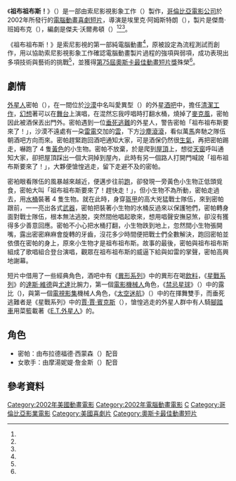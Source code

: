 {{NoteTA
| G1 = Movie
| G2 = Show
| G3 = 星球大戰
}}

{{Infobox Film
| name               = 祖布祖布斯！
| original_name      = {{lang|en|''The ChubbChubbs!''}}
| image              = 
| cn_image           = 
| hk_image           = 
| tw_image           = 
| caption            = 
| image_size         =
| director           = {{lang|en|Eric Armstrong}}
| executive_producer =
| producer           = {{lang|en|Jacquie Barnbook}}
| writer             = {{lang|en|Jeff Wolverton}} 
| screenplay         = 
| story              = 
| based on           = 
| narrator           = 
| production_supervisor = 
| starring           = {{lang|en|Bradford Simonsen}}<br/>{{lang|en|Jeff Wolverton}}<br/>{{lang|en|Eric Armstrong}}<br/>{{lang|en|Mortonette Jenkins}}<br/>{{lang|en|Peter Lurie}}<br/>{{lang|en|Rick Zieff}}
| music              = {{lang|en|Chance Thomas}}
| maintheme          =
| opentheme          =
| endtheme           =
| cinematography     = 
| editing            = 
| sound              =
| studio             = {{lang|en|Sony Pictures Imageworks}}
| distributor        = [[哥倫比亞電影公司|哥倫比亞電影公司]]
| released           = 2002年7月3日
| sec-title          = 
| rate               = 
| runtime            = 6分
| country            = {{USA}}
| language           = [[英語|英語]]
| imdb_id            = 0331218
| amg_id             = 
| budget             = 
| gross              = 
| preceded_by        = 
| followed_by        = 
| cn_name            = 
| hk_name            = 
| tw_name            = 
}}

《'''祖布祖布斯！'''》（{{lang-en|''The ChubbChubbs!''}}）是一部由索尼影視影象工作（{{lang|en|Sony Pictures Imageworks}}）製作，[[哥倫比亞電影公司|哥倫比亞電影公司]]於2002年所發行的[[電腦動畫|電腦動畫]][[喜劇|喜劇]][[短片|短片]]，導演是埃里克·阿姆斯特朗（{{lang|en|Eric Armstrong}}），製片是傑喬·班姆布克（{{lang|en|Jacquie Bambook}}），編劇是傑夫·沃爾弗頓（{{lang|en|Jeff Wolverton}}）<ref name=IMDB/><ref name=Eric_Armstrong/><ref name=Jeff_Wolverton/>。

《祖布祖布斯！》是索尼影視的第一部純電腦動畫<ref name=SONY/>，原被設定為流程測試而創作，用以協助索尼影視影象工作確認電腦動畫製片過程的強項與弱項，成功表現出多項技術與藝術的挑戰<ref name=AWN/>，並獲得[[第75屆奧斯卡金像獎|第75屆奧斯卡]][[奧斯卡最佳動畫短片獎|最佳動畫短片獎]]殊榮<ref name=OSCARS/>。

== 劇情 ==
[[外星人|外星人]]密帕（{{lang|en|Meeper}}），在一間位於[[沙漠|沙漠]]中名叫愛異型（{{lang|en|Ale-E-Inn}}）的外星[[酒吧|酒吧]]中，擔任[[清潔工|清潔工作]]，[[幻想|幻想]]著可以在[[舞台|舞台]]上演唱，在混然忘我哼唱時打翻水桶，燒掉了[[麥克風|麥克風]]，密帕因此被酒保丟出門外。密帕遇到一位[[死亡|垂死]][[難民|逃難]]的外星人，警告密帕「祖布祖布斯要來了！」，沙漠不遠處有一朶[[雷電|雷電]]交加的[[雲|雲]]，下方[[沙塵暴|沙塵滾滾]]，看似萬[[馬|馬]]奔馳之隊伍朝酒吧方向而來。密帕趕緊跑回酒吧通知大家，可是酒保仍然很[[生氣|生氣]]，再把密帕踢走，嚇跑了 4 隻[[黃色|黃色]]的小生物。密帕不放棄，於是爬到[[屋頂|屋頂]]上，想從[[天窗|天窗]]呼叫通知大家，卻把屋頂踩出一個大洞掉到屋內，此時有另一個路人打開門喊說「祖布祖布斯要來了！」，大夥便愴惶逃走，留下走避不及的密帕。

密袙眼看隊伍的風暴越來越近，便邁步往前[[跑|跑]]，卻發現一旁黃色小生物正低頭覓食，密帕大叫「祖布祖布斯要來了！趕快走！」，但小生物不為所動，密帕走過去，用[[水桶|水桶]]裝著 4 隻生物。就在此時，身穿[[盔甲|盔甲]]的高大兇猛戰士隊伍，來到密帕跟前，一一亮出各式[[武器|武器]]，密帕把裝著小生物的水桶反過來以保護牠們，密帕轉身面對戰士隊伍，根本無法逃脫，突然間他唱起歌來，想用唱聲安撫惡煞，卻沒有獲得多少善意回應。密帕不小心把水桶打翻，小生物跌到地上，忽然間小生物張開嘴，露出密密麻麻會旋轉的牙齒，沒花多少時間便把戰士們全數解決，跑回密帕並依偎在密帕的身上，原來小生物才是祖布祖布斯。故事的最後，密帕與祖布祖布斯組成了歌唱組合登台演唱，觀眾在祖布祖布斯的威逼下給與如雷的掌聲，密帕高興地謝幕。

短片中借用了一些經典角色，酒吧中有《[[異形_(電影)|異形系列]]》中的異形在喝[[飲料|飲料]]，《[[星球大戰|星戰系列]]》的[[達斯·維德|達斯·維德]]與[[尤達|尤達]]比腕力，第一個[[電影|電影]][[機械人|機械人]]角色，《[[禁忌星球|禁忌星球]]》（''{{lang|en|Forbidden Planet}}''）中的露比（{{lang|en|Robby the Robot}})，與第一個[[電視影集|電視影集]]機械人角色，《[[太空迷航|太空迷航]]》（''{{lang|en|Lost in Space}}''）中的{{lang|en|B-9}}在揮舞雙手，而垂死逃難者是《星戰系列》中的[[賈·賈·賓克斯|賈·賈·賓克斯]]（{{lang|en|Jar Jar Binks}}），愴惶逃走的外星人群中有人騎[[腳踏車|腳踏車]]用菜籃載著《[[E.T.外星人|E.T.外星人]]》的{{lang|en|E.T.}}。

== 角色 ==
*密帕：由布拉德福德·西蒙森（{{lang|en|Bradford Simonsen}}）配音
*女歌手：由摩湯妮媞·詹金斯（{{lang|en|Mortonette Jenkins}}）配音

== 參考資料 ==
{{reflist|2|refs=

<ref name=IMDB>{{cite web |url=http://www.imdb.com/title/tt0331218 |title=The Chubbchubbs! |language=en |publisher=IMDb |accessdate=2012-03-21 |archive-date=2021-04-13 |archive-url=https://web.archive.org/web/20210413102943/http://www.imdb.com/title/tt0331218/ |dead-url=no }}</ref>

<ref name=Eric_Armstrong>{{cite web |url=http://www.ericarmstrong.net/index.html |title=Eric Armstrong's  Animation Website |language=en |publisher=Eric Armstrong |accessdate=2012-03-21 |deadurl=yes |archiveurl=https://web.archive.org/web/20120302100321/http://www.ericarmstrong.net/index.html |archivedate=2012-03-02 }}</ref>

<ref name=Jeff_Wolverton>{{cite web |url=http://www.jeffwolverton.com/Resume/JeffWolvertonResume.html |title=Jeff Wolverton's Visual Effects & Screenwriting Resume |language=en |publisher=Jeff Wolverton |accessdate=2012-03-21 |archive-date=2021-01-28 |archive-url=https://web.archive.org/web/20210128103411/https://jeffwolverton.com/Resume/JeffWolvertonResume.html |dead-url=no }}</ref>

<ref name=AWN>{{cite web |url=http://www.awn.com/articles/value-shorts/page/2%2C1 |title=The Value of Shorts |author=Karen Raugust |publisher=Jeff Wolverton |date=2006-05-30 |language=en |accessdate=2012-03-21 |archive-date=2013-12-17 |archive-url=https://web.archive.org/web/20131217074901/http://www.awn.com/articles/value-shorts/page/2%2C1 |dead-url=no }}</ref>

<ref name=OSCARS>{{cite web |url=http://www.oscars.org/awards/academyawards/legacy/ceremony/75th-winners.html |title=The 75th Academy Awards (2003) Nominees and Winners |publisher=The Academy of Motion Picture Arts and Sciences |language=en |accessdate=2012-03-21 |archive-date=2011-11-30 |archive-url=https://web.archive.org/web/20111130043610/http://www.oscars.org/awards/academyawards/legacy/ceremony/75th-winners.html |dead-url=no }}</ref>

<ref name=SONY>{{cite web |url=http://www.sonypictures.com/homevideo/catalog/catalogDetail_DVD043396013414.html |title=The Chubbchubbs |publisher=SONY PICTURES |language=en |accessdate=2012-03-22 |deadurl=yes |archiveurl=https://web.archive.org/web/20120810035015/http://www.sonypictures.com/homevideo/catalog/catalogDetail_DVD043396013414.html |archivedate=2012-08-10 }}</ref>

}}

{{DEFAULTSORT:Chubbchubbs, The}}

{{奧斯卡最佳動畫短片獎}}
[[Category:2002年美國動畫電影|Category:2002年美國動畫電影]]
[[Category:2002年電腦動畫電影|Category:2002年電腦動畫電影]]
[[Category:美國動畫短片電影|C]]
[[Category:哥倫比亞影業電影|Category:哥倫比亞影業電影]]
[[Category:美國喜劇片|Category:美國喜劇片]]
[[Category:奧斯卡最佳動畫短片|Category:奧斯卡最佳動畫短片]]